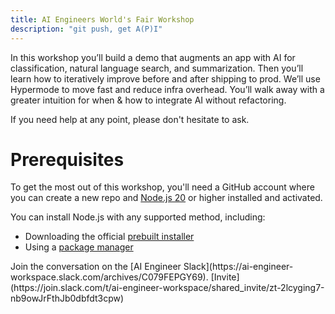 ```yaml
---
title: AI Engineers World's Fair Workshop
description: "git push, get A(P)I"
---
```


In this workshop you’ll build a demo that augments an app with AI for classification, natural language search, and summarization. Then you’ll learn how to iteratively improve before and after shipping to prod. We’ll use Hypermode to move fast and reduce infra overhead. You’ll walk away with a greater intuition for when & how to integrate AI without refactoring.

If you need help at any point, please don't hesitate to ask.

# Prerequisites

To get the most out of this workshop, you'll need a GitHub account where you can create a new repo and [Node.js 20](https://nodejs.org/) or higher installed and activated.

You can install Node.js with any supported method, including:

- Downloading the official [prebuilt installer](https://nodejs.org/en/download)
- Using a [package manager](https://nodejs.org/en/download/package-manager)

<Tip>
  Join the conversation on the [AI Engineer
  Slack](https://ai-engineer-workspace.slack.com/archives/C079FEPGY69). [Invite](https://join.slack.com/t/ai-engineer-workspace/shared_invite/zt-2lcyging7-nb9owJrFthJb0dbfdt3cpw)
</Tip>
